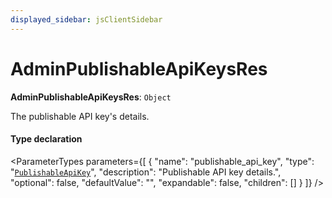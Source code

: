 ```yaml
---
displayed_sidebar: jsClientSidebar
---
```



# AdminPublishableApiKeysRes

 **AdminPublishableApiKeysRes**: `Object`

The publishable API key's details.

#### Type declaration

<ParameterTypes parameters={[
  {
    "name": "publishable_api_key",
    "type": "[`PublishableApiKey`](../classes/internal.PublishableApiKey.mdx)",
    "description": "Publishable API key details.",
    "optional": false,
    "defaultValue": "",
    "expandable": false,
    "children": []
  }
]} />
